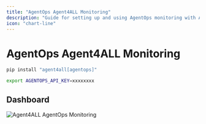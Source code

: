 ```yaml
---
title: "AgentOps Agent4ALL Monitoring"
description: "Guide for setting up and using AgentOps monitoring with Agent4ALL, including installation and dashboard configuration"
icon: "chart-line"
---
```


# AgentOps Agent4ALL Monitoring

```bash
pip install "agent4all[agentops]"
```

```bash
export AGENTOPS_API_KEY=xxxxxxxx
```

## Dashboard

![Agent4ALL AgentOps Monitoring](../images/agent4all-agentops-monitoring.png)
